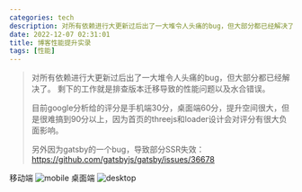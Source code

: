 ```yaml
---
categories: tech
description: 对所有依赖进行大更新过后出了一大堆令人头痛的bug，但大部分都已经解决了。剩下的工作就是排查版本迁移导致的性能问题以及水合错误。目前google分析给的评分是手机端30分，桌面端80分，提升空间很大。
date: 2022-12-07 02:31:01
title: 博客性能提升实录
tags: [性能]
---
```


> 对所有依赖进行大更新过后出了一大堆令人头痛的bug，但大部分都已经解决了。
> 剩下的工作就是排查版本迁移导致的性能问题以及水合错误。
>
> 目前google分析给的评分是手机端30分，桌面端60分，提升空间很大，但是很难搞到90分以上，因为首页的threejs和loader设计会对评分有很大负面影响。
>
> 另外因为gatsby的一个bug，导致部分SSR失效：https://github.com/gatsbyjs/gatsby/issues/36678


移动端
![mobile](./mobile.png)
桌面端
![desktop](./desktop.png)